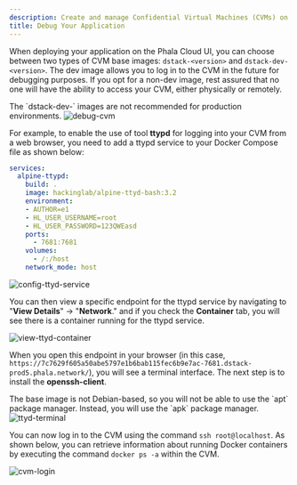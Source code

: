 ```yaml
---
description: Create and manage Confidential Virtual Machines (CVMs) on Phala Cloud.
title: Debug Your Application
---
```



When deploying your application on the Phala Cloud UI, you can choose between two types of CVM base images: `dstack-<version>` and `dstack-dev-<version>`. The dev image allows you to log in to the CVM in the future for debugging purposes. If you opt for a non-dev image, rest assured that no one will have the ability to access your CVM, either physically or remotely.

<Note type="danger">
The `dstack-dev-<version>` images are not recommended for production environments.
</Note>

<Frame caption="debug-cvm">
    <img src="/images/cloud-config-compute-resource.png" alt="debug-cvm" />

</Frame>

For example, to enable the use of tool **ttypd** for logging into your CVM from a web browser, you need to add a ttypd service to your Docker Compose file as shown below:

```yaml
services:
  alpine-ttypd:
    build: .
    image: hackinglab/alpine-ttyd-bash:3.2
    environment:
    - AUTHOR=e1
    - HL_USER_USERNAME=root
    - HL_USER_PASSWORD=123QWEasd
    ports:
      - 7681:7681
    volumes:
      - /:/host
    network_mode: host
```

<Frame caption="config-ttyd-service">
    <img src="/images/cloud-config-ttyd-service.png" alt="config-ttyd-service" />

</Frame>

You can then view a specific endpoint for the ttypd service by navigating to "**View Details**" → "**Network**." and if you check the **Container** tab, you will see there is a container running for the ttypd service.

<Frame caption="view-ttyd-container">
    <img src="/images/cloud-view-ttyd-container.png" alt="view-ttyd-container" />

</Frame>

When you open this endpoint in your browser (in this case, `https://7c7629f605a50abe5797e1b6bab115fec6b9e7ac-7681.dstack-prod5.phala.network/`), you will see a terminal interface. The next step is to install the **openssh-client**.

<Note type="info">
The base image is not Debian-based, so you will not be able to use the `apt` package manager. Instead, you will use the `apk` package manager.
</Note>

<Frame caption="ttyd-terminal">
    <img src="/images/cloud-ttyd-terminal.png" alt="ttyd-terminal" />

</Frame>

You can now log in to the CVM using the command `ssh root@localhost`. As shown below, you can retrieve information about running Docker containers by executing the command `docker ps -a` within the CVM.

<Frame caption="cvm-login">
    <img src="/images/cloud-cvm-login.png" alt="cvm-login" />

</Frame>
